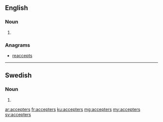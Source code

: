 ==English==

===Noun===
{{head|en|plural}}

# {{plural of|accepter|lang=en}}

===Anagrams===
* [[reaccepts#English|reaccepts]]

----

==Swedish==

===Noun===
{{head|sv|noun form}}

# {{sv-noun-form-indef-gen-pl|accept}}

[[ar:accepters]]
[[fr:accepters]]
[[ku:accepters]]
[[mg:accepters]]
[[my:accepters]]
[[sv:accepters]]